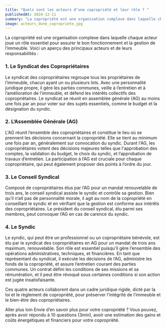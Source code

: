 ```yaml
---
title: "Quels sont les acteurs d’une copropriété et leur rôle ? "
publishedAt: 2024-12-11
summary: "La copropriété est une organisation complexe dans laquelle chaque acteur joue un rôle essentiel pour assurer le bon fonctionnement et la gestion de l’immeuble."
image: acteurs_dune_copropriete.jpg
---
```


La copropriété est une organisation complexe dans laquelle chaque acteur joue un rôle essentiel pour assurer le bon fonctionnement et la gestion de l’immeuble. Voici un aperçu des principaux acteurs et de leurs responsabilités :

### 1. Le Syndicat des Copropriétaires

Le syndicat des copropriétaires regroupe tous les propriétaires de l’immeuble, chacun ayant un ou plusieurs lots. Avec une personnalité juridique propre, il gère les parties communes, veille à l’entretien et à l’amélioration de l’immeuble, et défend les intérêts collectifs des copropriétaires. Le syndicat se réunit en assemblée générale (AG) au moins une fois par an pour voter sur des sujets essentiels, comme le budget et la désignation du syndic.

### 2. L’Assemblée Générale (AG)

L'AG réunit l’ensemble des copropriétaires et constitue le lieu où se prennent les décisions concernant la copropriété. Elle se tient au minimum une fois par an, généralement sur convocation du syndic. Durant l'AG, les copropriétaires votent des décisions majeures telles que l'approbation des comptes, la validation du budget, le choix du syndic, et l’approbation de travaux d’entretien. La participation à l’AG est cruciale pour chaque copropriétaire, qui peut également proposer des points à l’ordre du jour.

### 3. Le Conseil Syndical

Composé de copropriétaires élus par l’AG pour un mandat renouvelable de trois ans, le conseil syndical assiste le syndic et contrôle sa gestion. Bien qu’il n’ait pas de personnalité morale, il agit au nom de la copropriété en conseillant le syndic et en vérifiant que la gestion est conforme aux intérêts des copropriétaires. Le président du conseil syndical, élu parmi ses membres, peut convoquer l’AG en cas de carence du syndic.

### 4. Le Syndic

Le syndic, qui peut être un professionnel ou un copropriétaire bénévole, est élu par le syndicat des copropriétaires en AG pour un mandat de trois ans maximum, renouvelable. Son rôle est essentiel puisqu’il gère l’ensemble des opérations administratives, techniques, et financières. En tant que représentant du syndicat, il exécute les décisions de l’AG, administre les fonds de la copropriété, et assure l’entretien courant des parties communes. Un contrat défini les conditions de ses missions et sa rémunération, et il peut être révoqué sous certaines conditions si son action est jugée insatisfaisante.

Ces quatre acteurs collaborent dans un cadre juridique rigide, dicté par la loi et le règlement de copropriété, pour préserver l’intégrité de l’immeuble et le bien-être des copropriétaires.

<Spacer size="54" />

<Card fullWidth>
<Card.Title>Aller plus loin </Card.Title>
<Card.Body>
Envie d’en savoir plus pour votre copropriété ? Vous pouvez, après avoir répondu à 10 questions (3min), avoir une estimation des gains et coûts énergétiques et financiers pour votre copropriété.
<CTA eventName="Blog"/>
</Card.Body>
</Card>
